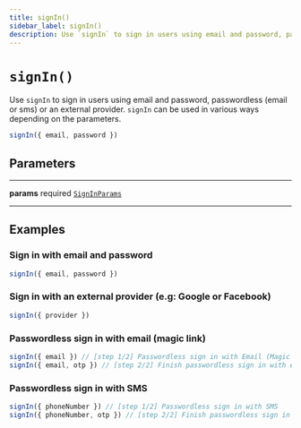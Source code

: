 ```yaml
---
title: signIn()
sidebar_label: signIn()
description: Use `signIn` to sign in users using email and password, passwordless (email or sms) or an external provider. `signIn` can be used in various ways depending on the parameters.
---
```


# `signIn()`

Use `signIn` to sign in users using email and password, passwordless
(email or sms) or an external provider.
`signIn` can be used in various ways depending on the parameters.

```ts
signIn({ email, password })
```

## Parameters

---

**params** <span className="optional-status">required</span> [`SignInParams`](/reference/javascript/auth/types/sign-in-params)

---

## Examples

### Sign in with email and password

```ts
signIn({ email, password })
```

### Sign in with an external provider (e.g: Google or Facebook)

```ts
signIn({ provider })
```

### Passwordless sign in with email (magic link)

```ts
signIn({ email }) // [step 1/2] Passwordless sign in with Email (Magic Link)
signIn({ email, otp }) // [step 2/2] Finish passwordless sign in with email (OTP)
```

### Passwordless sign in with SMS

```ts
signIn({ phoneNumber }) // [step 1/2] Passwordless sign in with SMS
signIn({ phoneNumber, otp }) // [step 2/2] Finish passwordless sign in with SMS (OTP)
```
